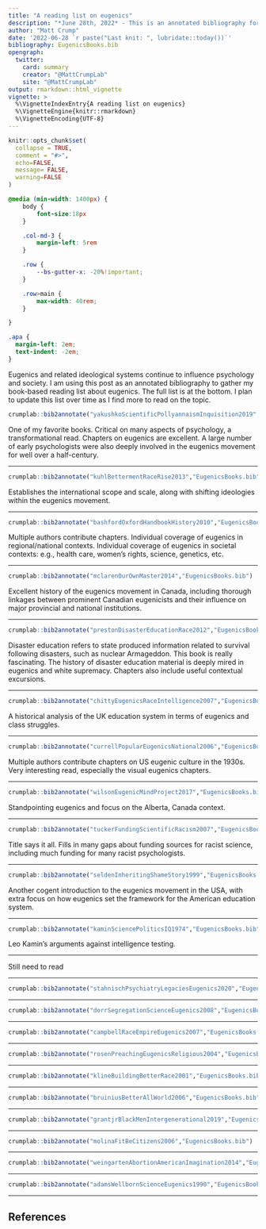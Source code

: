 ```yaml
---
title: "A reading list on eugenics"
description: "*June 28th, 2022* - This is an annotated bibliography for books I am reading on eugenics and its connections to psychology and society."
author: "Matt Crump"
date: '2022-06-28 `r paste("Last knit: ", lubridate::today())`'
bibliography: EugenicsBooks.bib
opengraph:
  twitter:
    card: summary
    creator: "@MattCrumpLab"
    site: "@MattCrumpLab"
output: rmarkdown::html_vignette
vignette: >
  %\VignetteIndexEntry{A reading list on eugenics}
  %\VignetteEngine{knitr::rmarkdown}
  %\VignetteEncoding{UTF-8}
---
```


```r
knitr::opts_chunk$set(
  collapse = TRUE,
  comment = "#>",
  echo=FALSE,
  message= FALSE,
  warning=FALSE
)
```

```css
@media (min-width: 1400px) {
    body {
        font-size:18px
    }

    .col-md-3 {
        margin-left: 5rem
    }

    .row {
        --bs-gutter-x: -20%!important;
    }

    .row>main {
        max-width: 40rem;
    }

}

.apa {
  margin-left: 2em;
  text-indent: -2em;
}

```

Eugenics and related ideological systems continue to influence psychology and society. I am using this post as an annotated bibliography to gather my book-based reading list about eugenics. The full list is at the bottom. I plan to update this list over time as I find more to read on the topic. 

```r
crumplab::bib2annotate("yakushkoScientificPollyannaismInquisition2019","EugenicsBooks.bib")
```

One of my favorite books. Critical on many aspects of psychology, a transformational read. Chapters on eugenics are excellent. A large number of early psychologists were also deeply involved in the eugenics movement for well over a half-century.

---

```r
crumplab::bib2annotate("kuhlBettermentRaceRise2013","EugenicsBooks.bib")
```

Establishes the international scope and scale, along with shifting ideologies within the eugenics movement.

---

```r
crumplab::bib2annotate("bashfordOxfordHandbookHistory2010","EugenicsBooks.bib")
```

Multiple authors contribute chapters. Individual coverage of eugenics in regional/national contexts. Individual coverage of eugenics in societal contexts: e.g., health care, women's rights, science, genetics, etc.

---

```r
crumplab::bib2annotate("mclarenOurOwnMaster2014","EugenicsBooks.bib")
```

Excellent history of the eugenics movement in Canada, including thorough linkages between prominent Canadian eugenicists and their influence on major provincial and national institutions.

---

```r
crumplab::bib2annotate("prestonDisasterEducationRace2012","EugenicsBooks.bib")
```

Disaster education refers to state produced information related to survival following disasters, such as nuclear Armageddon. This book is really fascinating. The history of disaster education material is deeply mired in eugenics and white supremacy. Chapters also include useful contextual excursions.

---


```r
crumplab::bib2annotate("chittyEugenicsRaceIntelligence2007","EugenicsBooks.bib")
```

A historical analysis of the UK education system in terms of eugenics and class struggles.

---

```r
crumplab::bib2annotate("currellPopularEugenicsNational2006","EugenicsBooks.bib")
```

Multiple authors contribute chapters on US eugenic culture in the 1930s. Very interesting read, especially the visual eugenics chapters. 

---

```r
crumplab::bib2annotate("wilsonEugenicMindProject2017","EugenicsBooks.bib")
```

Standpointing eugenics and focus on the Alberta, Canada context.

---

```r
crumplab::bib2annotate("tuckerFundingScientificRacism2007","EugenicsBooks.bib")
```

Title says it all. Fills in many gaps about funding sources for racist science, including much funding for many racist psychologists.

---

```r
crumplab::bib2annotate("seldenInheritingShameStory1999","EugenicsBooks.bib")
```

Another cogent introduction to the eugenics movement in the USA, with extra focus on how eugenics set the framework for the American education system.

---

```r
crumplab::bib2annotate("kaminSciencePoliticsIQ1974","EugenicsBooks.bib")
```

Leo Kamin's arguments against intelligence testing.

---

Still need to read

---

```r
crumplab::bib2annotate("stahnischPsychiatryLegaciesEugenics2020","EugenicsBooks.bib")
```

---

```r
crumplab::bib2annotate("dorrSegregationScienceEugenics2008","EugenicsBooks.bib")
```

---

```r
crumplab::bib2annotate("campbellRaceEmpireEugenics2007","EugenicsBooks.bib")
```

---

```r
crumplab::bib2annotate("rosenPreachingEugenicsReligious2004","EugenicsBooks.bib")
```

---

```r
crumplab::bib2annotate("klineBuildingBetterRace2001","EugenicsBooks.bib")
```

---

```r
crumplab::bib2annotate("bruiniusBetterAllWorld2006","EugenicsBooks.bib")
```

---

```r
crumplab::bib2annotate("grantjrBlackMenIntergenerational2019","EugenicsBooks.bib")
```

---

```r
crumplab::bib2annotate("molinaFitBeCitizens2006","EugenicsBooks.bib")
```

---

```r
crumplab::bib2annotate("weingartenAbortionAmericanImagination2014","EugenicsBooks.bib")
```

---

```r
crumplab::bib2annotate("adamsWellbornScienceEugenics1990","EugenicsBooks.bib")
```

---









## References









